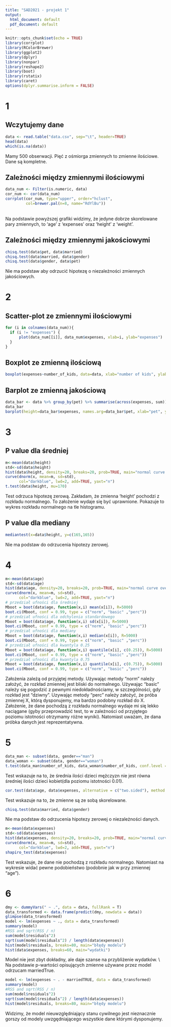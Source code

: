 ```yaml
---
title: "SAD2021 - projekt 1"
output:
  html_document: default
  pdf_document: default
---
```


```r
knitr::opts_chunk$set(echo = TRUE)
library(corrplot)
library(RColorBrewer)
library(ggplot2)
library(dplyr)
library(nonpar)
library(reshape2)
library(boot)
library(rstatix)
library(caret)
options(dplyr.summarise.inform = FALSE)
```

# 1
## Wczytujemy dane
```r
data <- read.table("data.csv", sep="\t", header=TRUE)
head(data)
which(is.na(data))
```
Mamy 500 obserwacji. Pięć z ośmiorga zmiennych to zmienne ilościowe. Dane są kompletne.

## Zależności między zmiennymi ilościowymi
```r
data_num <- Filter(is.numeric, data)
cor_num <- cor(data_num)
corrplot(cor_num, type="upper", order="hclust",
         col=brewer.pal(n=8, name="RdYlBu"))
```
<br /> Na podstawie powyższej grafiki widzimy, że jedyne dobrze skorelowane pary zmiennych, to  'age' z 'expenses' oraz 'height' z 'weight'.

## Zależności między zmiennymi jakościowymi
```r
chisq.test(data$pet, data$married)
chisq.test(data$married, data$gender)
chisq.test(data$gender, data$pet)
```
Nie ma podstaw aby odrzucić hipotezę o niezależności zmiennych jakościowych.

# 2
## Scatter-plot ze zmiennymi ilościowymi 
```r
for (i in colnames(data_num)){
  if (i != "expenses") {
      plot(data_num[[i]], data_num$expenses, xlab=i, ylab="expenses")
  }
}
```

## Boxplot ze zmienną ilościową
```r
boxplot(expenses~number_of_kids, data=data, xlab="number of kids", ylab="expenses")
```

## Barplot ze zmienną jakościową
```r
data_bar <- data %>% group_by(pet) %>% summarise(across(expenses, sum))
data_bar
barplot(height=data_bar$expenses, names.arg=data_bar$pet, xlab="pet", ylab="expenses")
```

# 3
## P value dla średniej
```r
m<-mean(data$height)
std<-sd(data$height)
hist(data$height, density=20, breaks=20, prob=TRUE, main="normal curve over histogram")
curve(dnorm(x, mean=m, sd=std), 
      col="darkblue", lwd=2, add=TRUE, yaxt="n")
t.test(data$height, mu=170)
```
Test odrzuca hipotezę zerową. Zakładam, że zmienna 'height' pochodzi z rozkładu normalnego. To założenie wydaje się być uprawnione. Pokazuje to wykres rozkładu normalnego na tle histogramu.  

## P value dla mediany
```r
mediantest(x=data$height, y=c(165,165))
```
Nie ma podstaw do odrzucenia hipotezy zerowej.

# 4
```r
m<-mean(data$age)
std<-sd(data$age)
hist(data$age, density=20, breaks=20, prob=TRUE, main="normal curve over histogram")
curve(dnorm(x, mean=m, sd=std), 
      col="darkblue", lwd=2, add=TRUE, yaxt="n")
# przedział ufności dla średniej
Mboot = boot(data$age, function(x,i) mean(x[i]), R=5000)
boot.ci(Mboot, conf = 0.99, type = c("norm", "basic" ,"perc"))
# przedział ufności dla odchylenia standardowego
Mboot = boot(data$age, function(x,i) sd(x[i]), R=5000)
boot.ci(Mboot, conf = 0.99, type = c("norm", "basic" ,"perc"))
# przedział ufności dla mediany
Mboot = boot(data$age, function(x,i) median(x[i]), R=5000)
boot.ci(Mboot, conf = 0.99, type = c("norm", "basic" ,"perc"))
# przedział ufności dla kwantyla 0.25
Mboot = boot(data$age, function(x,i) quantile(x[i], c(0.25)), R=5000)
boot.ci(Mboot, conf = 0.99, type = c("norm", "basic" ,"perc"))
# przedział ufności dla kwantyla 0.75
Mboot = boot(data$age, function(x,i) quantile(x[i], c(0.75)), R=5000)
boot.ci(Mboot, conf = 0.99, type = c("norm", "basic" ,"perc"))
```
Założenia zależą od przyjętej metody. Używając metody "norm" należy założyć, że rozkład zmiennej jest bliski do normalnego. Używając "basic" należy się pogodzić z pewnymi niedokładnościamy, w szczególności, gdy rozkład jest "dziwny". Uzywając metody "perc" należy założyć, że próba zmiennej X, którą dysponujemy, ma bardzo podobny rozkład do X.
Założenie, że dane pochodzą z rozkładu normalnego wydaje mi się lekko naciągane (gyby przeprowadzić test, to w zależności od przyjętego poziomu istotności otrzymamy różne wyniki). Natomiast uważam, że dana próbka danych jest reprezentatywna.

# 5
```r
data_man <- subset(data, gender=="man")
data_woman <- subset(data, gender=="woman")
t.test(data_man$number_of_kids, data_woman$number_of_kids, conf.level = 0.99)
```
Test wskazuje na to, że średnia ilości dzieci mężczyzn nie jest równa średniej ilości dzieci kobiet(dla poziomu istotności 0.01).
```r
cor.test(data$age, data$expenses, alternative = c("two.sided"), method = c("pearson"), conf.level = 0.99)
```
Test wskazuje na to, że zmienne są ze sobą skorelowane.
```r
chisq.test(data$married, data$gender)
```
Nie ma podstaw do odrzucenia hipotezy zerowej o niezależności danych.

```r
m<-mean(data$expenses)
std<-sd(data$expenses)
hist(data$expenses, density=20, breaks=20, prob=TRUE, main="normal curve over histogram")
curve(dnorm(x, mean=m, sd=std), 
      col="darkblue", lwd=2, add=TRUE, yaxt="n")
shapiro_test(data$expenses)
```
Test wskazuje, że dane nie pochodzą z rozkładu normalnego. Natomiast na wykresie widać pewne podobieństwo (podobnie jak w przy zmiennej "age").

# 6
```r
dmy <- dummyVars(" ~ .", data = data, fullRank = T)
data_transformed <- data.frame(predict(dmy, newdata = data))
glimpse(data_transformed)
model <- lm(expenses ~ ., data = data_transformed)
summary(model)
#RSS and sqrt(RSS / n)
sum(model$residuals^2)
sqrt(sum(model$residuals^2) / length(data$expenses))
hist(model$residuals, breaks=80, main="błędy modelu")
hist(data$expenses, breaks=60, main="wydatki")
```
Model nie jest zbyt dokładny, ale daje szanse na przybliżenie wydatków. \\
Na podstawie p-wartości opisujących zmienne używane przez model odrzucam marriedTrue.
```r
model <- lm(expenses ~ . - marriedTRUE, data = data_transformed)
summary(model)
#RSS and sqrt(RSS / n)
sum(model$residuals^2)
sqrt(sum(model$residuals^2) / length(data$expenses))
hist(model$residuals, breaks=80, main="błędy modelu")
```
Widzimy, że model nieuwzględniający stanu cywilnego jest nieznacznie gorszy od modely uwzgędniającego wszystkie dane którymi dysponujemy.